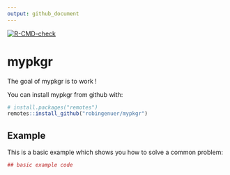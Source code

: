 ```yaml
---
output: github_document
---
```


<!-- README.md is generated from README.Rmd. Please edit that file -->

<!-- badges: start -->
  [![R-CMD-check](https://github.com/robingenuer/mypkgr/workflows/R-CMD-check/badge.svg)](https://github.com/robingenuer/mypkgr/actions)
  <!-- badges: end -->

# mypkgr

The goal of mypkgr is to work \!

You can install mypkgr from github with:

``` r
# install.packages("remotes")
remotes::install_github("robingenuer/mypkgr")
```

## Example

This is a basic example which shows you how to solve a common problem:

``` r
## basic example code
```
